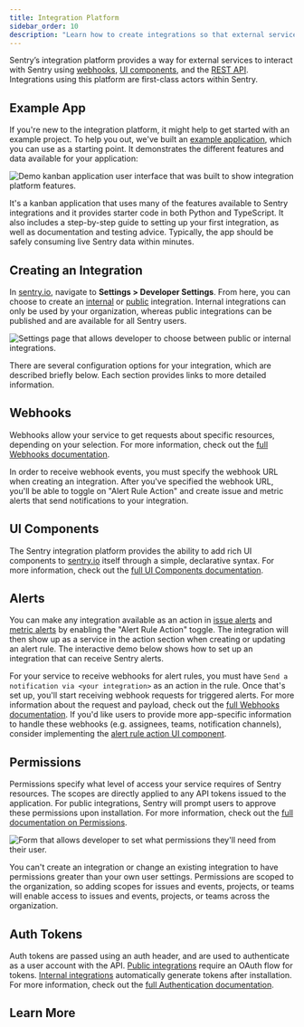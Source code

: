 ```yaml
---
title: Integration Platform
sidebar_order: 10
description: "Learn how to create integrations so that external services can interact with Sentry."
---
```


Sentry’s integration platform provides a way for external services to interact with Sentry using [webhooks](/organization/integrations/integration-platform/webhooks/), [UI components](/organization/integrations/integration-platform/ui-components/), and the [REST API](/api). Integrations using this platform are first-class actors within Sentry.

## Example App

If you're new to the integration platform, it might help to get started with an example project. To help you out, we've built an [example application](https://github.com/getsentry/integration-platform-example), which you can use as a starting point. It demonstrates the different features and data available for your application:

![Demo kanban application user interface that was built to show integration platform features.](./img/reference-implementation-frontend.png)

It's a kanban application that uses many of the features available to Sentry integrations and it provides starter code in both Python and TypeScript. It also includes a step-by-step guide to setting up your first integration, as well as documentation and testing advice. Typically, the app should be safely consuming live Sentry data within minutes.

## Creating an Integration

In [sentry.io](https://sentry.io), navigate to **Settings > Developer Settings**. From here, you can choose to create an [internal](/organization/integrations/integration-platform/internal-integration) or [public](/organization/integrations/integration-platform/public-integration) integration. Internal integrations can only be used by your organization, whereas public integrations can be published and are available for all Sentry users.

![Settings page that allows developer to choose between public or internal integrations.](./img/dev-settings.png)

There are several configuration options for your integration, which are described briefly below. Each section provides links to more detailed information.

## Webhooks

Webhooks allow your service to get requests about specific resources, depending on your selection. For more information, check out the [full Webhooks documentation](/organization/integrations/integration-platform/webhooks/).

In order to receive webhook events, you must specify the webhook URL when creating an integration. After you've specified the webhook URL, you'll be able to toggle on "Alert Rule Action" and create issue and metric alerts that send notifications to your integration.

## UI Components

The Sentry integration platform provides the ability to add rich UI components to [sentry.io](https://sentry.io) itself through a simple, declarative syntax. For more information, check out the [full UI Components documentation](/organization/integrations/integration-platform/ui-components/).

## Alerts

You can make any integration available as an action in [issue alerts](/organization/integrations/integration-platform/webhooks/issue-alerts) and [metric alerts](/organization/integrations/integration-platform/webhooks/metric-alerts) by enabling the "Alert Rule Action" toggle. The integration will then show
up as a service in the action section when creating or updating an alert rule. The interactive demo below shows how to set up an integration that can receive Sentry alerts.

<Arcade src="https://demo.arcade.software/v7uhzmdV6Q5PDzoVPAE6?embed&show_copy_link=true" />

For your service to receive webhooks for alert rules, you must have `Send a notification via <your integration>` as an action in the rule. Once that's set up, you'll start receiving webhook requests for triggered alerts. For more information about the request and payload, check out the [full Webhooks documentation](/organization/integrations/integration-platform/webhooks/). If you'd like users to provide more app-specific information to handle these webhooks (e.g. assignees, teams, notification channels), consider implementing the [alert rule action UI component](/organization/integrations/integration-platform/ui-components/alert-rule-action).

## Permissions

Permissions specify what level of access your service requires of Sentry resources. The scopes are directly applied to any API tokens issued to the application. For public integrations, Sentry will prompt users to approve these permissions upon installation. For more information, check out the [full documentation on Permissions](/api/permissions/).

![Form that allows developer to set what permissions they'll need from their user.](./img/permissions.png)

You can't create an integration or change an existing integration to have permissions greater than your own user settings. Permissions are scoped to the organization, so adding scopes for issues and events, projects, or teams will enable access to issues and events, projects, or teams across the organization.

## Auth Tokens

Auth tokens are passed using an auth header, and are used to authenticate as a user account with the API. [Public integrations](/organization/integrations/integration-platform/public-integration) require an OAuth flow for tokens. [Internal integrations](/organization/integrations/integration-platform/internal-integration) automatically generate tokens after installation. For more information, check out the [full Authentication documentation](/api/auth/).

## Learn More

<PageGrid />
